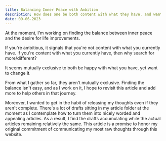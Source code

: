 ```yaml
---
title: Balancing Inner Peace with Ambition
description: How does one be both content with what they have, and want more?
date: 09-06-2023
---
```


At the moment, I'm working on finding the balance between inner peace and the desire for life improvements.

If you're ambitious, it signals that you're not content with what you currently have.
If you're content with what you currently have, then why search for more/different?

It seems mutually exclusive to both be happy with what you have, yet want to change it.

From what I gather so far, they aren't mutually exclusive.
Finding the balance isn't easy, and as I work on it, I hope to revisit this article and add more to help others in that journey.

Moreover, I wanted to get in the habit of releasing my thoughts even if they aren't complete.
There's a lot of drafts sitting in my article folder at the moment as I contemplate how to turn them into nicely worded and appealing articles.
As a result, I find the drafts accumulating while the actual articles remaining relatively the same.
This article is a promise to honor my original commitment of communicating my most raw thoughts through this website.
